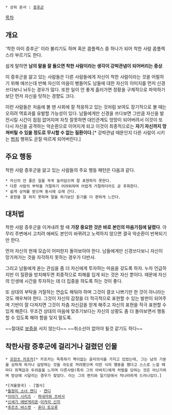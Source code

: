  * 상위 문서 : [[증후군]]

[[목차]]

== 개요 ==
'착한 아이 증후군' 이라 불리기도 하며 혹은 콤플렉스 중 하나가 되어 착한 사람 콤플렉스라 부르기도 한다.

쉽게 말하면 '''남의 말을 잘 들으면 착한 사람이라는 생각이 강박관념이 되어버리는 증상'''.

이 증후군을 앓고 있는 사람들은 다른 사람들에게 자신이 착한 사람이라는 것을 어필하기 위해 애쓰는데 반해 자신의 마음이 병들어도 남들에 대한 자신의 이미지를 먼저 신경쓰다보니 놔두는 경우가 많다. 또한 일이 안 좋게 흘러가면 정황을 구체적으로 파악하기보단 먼저 자신을 탓하는 경향도 크다.

이런 사람들은 처음에 볼 땐 사회에 잘 적응하고 있는 것처럼 보여도 장기적으로 볼 때는 오히려 역효과를 유발할 가능성이 있다. 남들에게만 신경을 쓰다보면 그만큼 자신을 발전시킬 시간이 점점 없어지며 자칫 잘못하면 대인관계도 엉망이 되어버려서 이것이 또 다시 자신을 공격하는 악순환으로 이어지게 되고 이것이 최종적으로는 '''자기 자신까지 망쳐버릴 수 있을 정도로 무시할 수 없는 질환이다'''.[* 강박관념 때문인지 다른 사람이 시키는 [[범죄]] 행위도 곧잘 따르게 되어버린다.]

== 주요 행동 ==
착한 사람 증후군을 앓고 있는 사람들의 주요 행동 패턴은 다음과 같다.

 * 자신의 안 좋은 일을 꾹꾹 눌러담으며 잘 표현하지 못한다.
 * 다른 사람의 부탁을 거절하기 어려워하며 어렵게 거절하더라도 곧 후회한다.
 * 쉽게 상처를 받으며 동시에 오래 간다.
 * 표현을 잘 하지 못하며 말을 하기보단 듣기를 더 편하게 느낀다.

== 대처법 ==
착한 사람 증후군을 이겨내려 할 때 '''가장 중요한 것은 바로 본인의 마음가짐에 달렸다'''. 아무리 주변에서 고치려 애써도 본인이 바뀌려고 노력하지 않으면 결국 악순환이 반복되기만 한다.

먼저 자신의 현재 모습이 어떠한지 돌아보아야 한다. 남들에게만 신경쓰다보니 자신이 망가져가는 것을 자각하지 못하는 경우가 다반사.

그리고 남들에게 쏟는 관심을 좀 더 자신에게 투자하는 마음을 갖도록 하자. 누차 언급하지만 이 질환을 방치해두면 최종적으로 피해를 입게 되는 것은 자신 뿐이다. 때문에 자신의 인생에 시간을 투자하는 데 더 집중을 하도록 하는 것이 좋다.

또 상대의 부탁을 거절하는 연습도 해둬야 하며 그것이 결코 나쁘기만 한 것이 아니라는 것도 깨우쳐야 한다. 그것이 자신의 감정을 더 적극적으로 표현할 수 있는 발판이 되어주며 기반이 잘 다져지면 그것이 차츰 자신감을 얻게 해주고 자신의 표현을 적극 표현할 수 있게 해준다. 무조건 상대의 마음에 맞추기보다는 자신의 상황도 좀 더 돌아보면서 행동할 수 있도록 해야 함을 잊지 말도록.

~~절대로 [[보증]]을 서지 않는다~~ ~~취소선이 없어야 될것 같기도 하다~~
== 착한사람 증후군에 걸리거나 걸렸던 인물 ==
 * [[프란츠 카프카]][* 카프카는 독특하기 짝이없는 윤리의식을 가지고 있었는데, 그는 남의 기분을 상하게 하거나 실망하는 것을 극도로 꺼려했으며 이런 식의 행동을 했다고 스스로 느낄 때마다 죄책감과 두려움을 느끼며 다른사람(특히 그의 아버지)에게 처벌을 당하는 것은 아닌가하며 망상에 시달리는 경우가 잦았다. 이는 그의 편지와 일기장에서 적나라하게 드러나있다.]


 *[겨울왕국] - [엘사]
 *[[들장미 소녀 캔디]] - [[캔디]]
 *[[이야기 시리즈]] - [[하네카와 츠바사]]
 *[[신세기 에반게리온]]-[[이카리 신지]]
 *[[후르츠 바스켓]] - [[혼다 토오루]]

